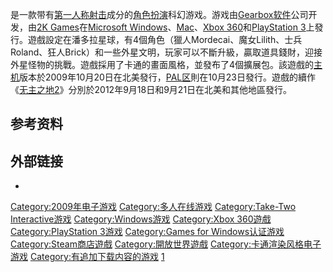 {{noteTA
| G1=Games
| 1=zh-cn:无主之地; zh-hk:邊緣禁地; zh-tw:邊緣禁地;
}}
{{Infobox video game
| title = 无主之地
| image = File:Borderlandscover.jpg
| developer = [[Gearbox_Software|Gearbox Software]]<br />(PC, Xbox 360, PS3)<br />[[Feral_Interactive|Feral Interactive]] (Mac){{collapsible list|title=Additional work by:|'''[[Demiurge_Studios|Demiurge Studios]]'''<ref name="l7Qk3" /><br /><small>(arena mode</small>)<br /> '''[http://www.shadowsindarkness.com/ Shadows in Darkness]'''<ref name="59ahi" /><br /><small>(assistance with animation, characters, models, props)</small><br />'''[http://www.darksidegames.com/ Darkside Games]'''<ref name="WzFzF" /><br /><small>(Claptrap's New Robot Revolution DLC)</small>}}
| publisher = [[2K_Games|2K Games]]、[[Feral_Interactive|Feral Interactive]]
| engine = 修改過的[[虚幻引擎|虚幻引擎3]]
| released = '''PlayStation 3'''、'''Xbox 360'''{{Vgrelease|NA|October 20, 2009<ref name="releasedate-GSpot" />|PAL|October 23, 2009<ref name="releasedate-GSpot" />|JP|February 10, 2010}}'''Microsoft Windows'''{{Vgrelease|NA|October 26, 2009<ref name="PCdelay-IGN" />|PAL|October 30, 2009<ref name="PCdelay-IGN" /><ref name="IhSxl" />}}'''Mac OS X'''<br />{{Vgr|WW|December 3, 2010}}<ref name="Dpg59" />
| genre = [[第一人称射击游戏|第一人称射击]]、[[动作角色扮演游戏|动作角色扮演]]
| modes = [[单人电子游戏|单人电子游戏]]、[[多人电子游戏|多人电子游戏]]
| platforms = {{spml| [[PlayStation_3|PlayStation 3]] | [[Xbox_360|Xbox 360]] | [[Microsoft_Windows|Microsoft Windows]] | [[Mac_OS_X|Mac OS X]] | [[云计算|Cloud]] ([[OnLive|OnLive]]) }}
| composer = [[Sonic_Mayhem|Sascha Dikiciyan]]<br />[[Cris_Velasco|Cris Velasco]]<br />[[Jesper_Kyd|Jesper Kyd]]<br />Raison Varner
}}
{{Vgname|无主之地|en=Borderlands|cn=无主之地|tw=邊緣禁地|hk=tw|aka=边境之地}}是一款带有[[第一人称射击游戏|第一人称射击]]成分的[[電子角色扮演遊戲|角色扮演]]科幻游戏。游戏由[[Gearbox软件|Gearbox软件]]公司开发，由[[2K_Games|2K Games]]在[[Microsoft_Windows|Microsoft Windows]]、[[Mac|Mac]]、[[Xbox_360|Xbox 360]]和[[PlayStation_3|PlayStation 3]]上發行。遊戲設定在潘多拉星球，有4個角色（獵人Mordecai、魔女Lilith、士兵Roland、狂人Brick）和一些外星文明，玩家可以不斷升級，贏取道具錢財，迎接外星怪物的挑戰。遊戲採用了卡通的畫面風格，並發布了4個擴展包。該遊戲的[[电子游戏机|主机]]版本於2009年10月20日在北美發行，[[PAL区|PAL区]]則在10月23日發行。遊戲的續作《[[无主之地2|无主之地2]]》分別於2012年9月18日和9月21日在北美和其他地區發行。

== 参考资料 ==
{{reflist|1=30em|refs=
<ref name="releasedate-GSpot">{{cite web |url=http://www.gamespot.com/news/6213803.html?om_act=convert&om_clk=topstory&tag=topstory;title |title=Borderlands lands Oct. 20 |last=Thorsen |first=Tor |date=July 22, 2009 |publisher=GameSpot |accessdate=2009-07-23 |archive-date=2009-11-26 |archive-url=https://web.archive.org/web/20091126103841/http://www.gamespot.com/news/6213803.html?om_act=convert&om_clk=topstory&tag=topstory;title |dead-url=no }}</ref>
<ref name="PCdelay-IGN">{{cite web |url=http://pc.ign.com/articles/102/1027438p1.html |title=Borderlands Gets Slightly Delayed |last=Haynes |first=Jeff |date=September 22, 2009 |publisher=IGN |accessdate=2009-09-23 |archive-date=2011-06-13 |archive-url=https://web.archive.org/web/20110613041606/http://pc.ign.com/articles/102/1027438p1.html |dead-url=no }}</ref>
<ref name="l7Qk3">{{cite web |author=Threshold, www.yourthreshold.com |url=http://www.demiurgestudios.com/?games/borderlands |title=Demiurge Studios |publisher=Demiurge Studios |date= |accessdate=2012-08-03 |archive-date=2019-12-04 |archive-url=https://web.archive.org/web/20191204232454/https://www.demiurgestudios.com/?games%2Fborderlands |dead-url=no }}</ref>
<ref name="59ahi">{{cite web |url=http://www.shadowsindarkness.com/index.php |title=SID |publisher=Shadowsindarkness.com |date= |accessdate=2012-08-03 |archive-url=https://web.archive.org/web/20120905010439/http://www.shadowsindarkness.com/index.php |archive-date=2012-09-05 |dead-url=yes}}</ref>
<ref name="WzFzF">{{cite web |url=http://www.darksidegames.com/ |title=Darkside Game Studios |publisher=Darksidegames.com |date= |accessdate=2012-08-03 |archive-url=https://web.archive.org/web/20120627090737/http://darksidegames.com/ |archive-date=2012-06-27 |dead-url=yes }}</ref>
<ref name="IhSxl">{{Cite_web | url= http://store.steampowered.com/app/8980/?snr=1_7_7_230_150_5 | title = Steam 上的 Borderlands | publisher = Steam | language = zh-Hans, en | accessdate=2016-10-19}}</ref>
<ref name="Dpg59">{{cite web |url=http://www.vg247.com/2010/11/18/borderlands-goty-version-heading-to-mac-on-december-3/comment-page-1 |title=Borderlands GOTY version heading to Mac on December 3 |access-date=2012-08-20 |archive-date=2010-11-22 |archive-url=https://web.archive.org/web/20101122213148/http://www.vg247.com/2010/11/18/borderlands-goty-version-heading-to-mac-on-december-3/comment-page-1/ |dead-url=no }}</ref>
}}

== 外部链接 ==

* {{Official|http://www.borderlandsthegame.com/borderlands.html}}

{{無主之地系列}}

{{DEFAULTSORT:Borderlands}}
[[Category:2009年电子游戏|Category:2009年电子游戏]]
[[Category:多人在线游戏|Category:多人在线游戏]]
[[Category:Take-Two_Interactive游戏|Category:Take-Two Interactive游戏]]
[[Category:Windows游戏|Category:Windows游戏]]
[[Category:Xbox_360遊戲|Category:Xbox 360遊戲]]
[[Category:PlayStation_3游戏|Category:PlayStation 3游戏]]
[[Category:Games_for_Windows认证游戏|Category:Games for Windows认证游戏]]
[[Category:Steam商店遊戲|Category:Steam商店遊戲]]
[[Category:開放世界遊戲|Category:開放世界遊戲]]
[[Category:卡通渲染风格电子游戏|Category:卡通渲染风格电子游戏]]
[[Category:有追加下载内容的游戏|Category:有追加下载内容的游戏]]
[[Category:邊緣禁地系列|1]]